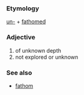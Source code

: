 ===Etymology===
[[un-]] + [[fathom|fathomed]]

===Adjective===
#of unknown depth
#not explored or unknown

===See also===
*[[fathom]]